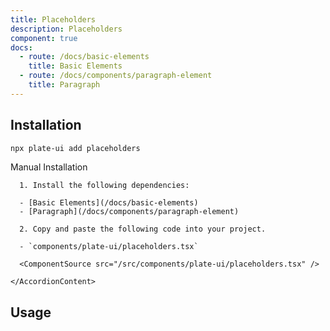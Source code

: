 ```yaml
---
title: Placeholders
description: Placeholders
component: true
docs:
  - route: /docs/basic-elements
    title: Basic Elements
  - route: /docs/components/paragraph-element
    title: Paragraph
---
```


<ComponentExample src="/src/components/examples/PlaygroundDemo.tsx">
  <PlaygroundDemo id="placeholder" />
</ComponentExample>

## Installation

```bash
npx plate-ui add placeholders
```

<Accordion type="single" collapsible>
  <AccordionItem value="manual-installation">
    <AccordionTrigger>Manual Installation</AccordionTrigger>
    <AccordionContent>

      1. Install the following dependencies:

      - [Basic Elements](/docs/basic-elements)
      - [Paragraph](/docs/components/paragraph-element)

      2. Copy and paste the following code into your project.

      - `components/plate-ui/placeholders.tsx`

      <ComponentSource src="/src/components/plate-ui/placeholders.tsx" />

    </AccordionContent>

  </AccordionItem>
</Accordion>

## Usage

```tsx

```

```tsx

```
